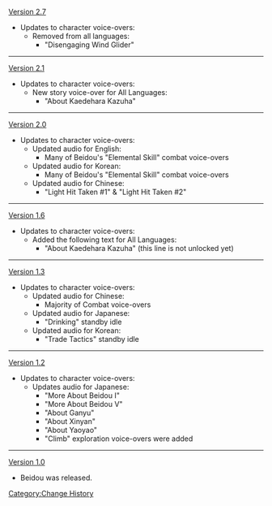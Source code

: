 [[Version 2.7]]
*Updates to character voice-overs:
**Removed from all languages:
***"Disengaging Wind Glider"
----
[[Version 2.1]]
*Updates to character voice-overs:
**New story voice-over for All Languages:
***"About Kaedehara Kazuha"
----
[[Version 2.0]]
*Updates to character voice-overs:
**Updated audio for English:
***Many of Beidou's "Elemental Skill" combat voice-overs
**Updated audio for Korean:
***Many of Beidou's "Elemental Skill" combat voice-overs
**Updated audio for Chinese:
***"Light Hit Taken #1" & "Light Hit Taken #2"
----
[[Version 1.6]]
*Updates to character voice-overs:
**Added the following text for All Languages:
***"About Kaedehara Kazuha" (this line is not unlocked yet)
----
[[Version 1.3]]
*Updates to character voice-overs:
**Updated audio for Chinese:
***Majority of Combat voice-overs
**Updated audio for Japanese:
***"Drinking" standby idle
**Updated audio for Korean:
***"Trade Tactics" standby idle
----
[[Version 1.2]]
*Updates to character voice-overs:
**Updates audio for Japanese:
***"More About Beidou I"
***"More About Beidou V"
***"About Ganyu"
***"About Xinyan"
***"About Yaoyao"
***"Climb" exploration voice-overs were added
----
[[Version 1.0]]
*Beidou was released.
<noinclude>[[Category:Change History]]</noinclude>